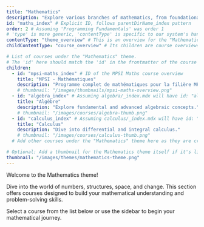 ```yaml
---
title: "Mathematics"
description: "Explore various branches of mathematics, from foundational algebra to advanced calculus."
id: "maths_index" # Explicit ID, follows parentDirName_index pattern
order: 2 # Assuming 'Programming Fundamentals' was order 1
# 'type' is more generic, 'contentType' is specific to our system's handling
contentType: "theme_overview" # This is an overview for the "Mathematics" theme
childContentType: "course_overview" # Its children are course overviews (like mpsi-maths/_index.mdx)

# List of courses under the "Mathematics" theme.
# The 'id' here should match the 'id' in the frontmatter of the course's _index.mdx file.
children:
  - id: "mpsi-maths_index" # ID of the MPSI Maths course overview
    title: "MPSI - Mathématiques" 
    description: "Programme complet de mathématiques pour la filière MPSI."
    # thumbnail: "/images/thumbnails/mpsi-maths-overview.png"
  - id: "algebra_index" # Assuming algebra/_index.mdx will have id: "algebra_index" or similar
    title: "Algèbre"
    description: "Explore fundamental and advanced algebraic concepts."
    # thumbnail: "/images/courses/algebra-thumb.png"
  - id: "calculus_index" # Assuming calculus/_index.mdx will have id: "calculus_index" or similar
    title: "Calculus"
    description: "Dive into differential and integral calculus."
    # thumbnail: "/images/courses/calculus-thumb.png"
  # Add other courses under the "Mathematics" theme here as they are created

# Optional: Add a thumbnail for the Mathematics theme itself if it's listed somewhere
thumbnail: "/images/themes/mathematics-theme.png"
---
```


Welcome to the Mathematics theme!

Dive into the world of numbers, structures, space, and change. This section offers courses designed to build your mathematical understanding and problem-solving skills.

Select a course from the list below or use the sidebar to begin your mathematical journey.
